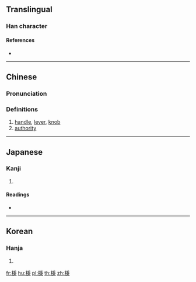 ==Translingual==

===Han character===
{{Han char|rn=75|rad=木|as=08|sn=12|four=|canj=DHDL|ids=⿰木秉}}

====References====
* {{Han ref|kx=0531.200|dkj=14915|dj=0920.050|hdz=21233.070|uh=68C5|ud=26821}}

----

==Chinese==
{{zh-forms}}

===Pronunciation===
{{zh-pron
|m=bìng
|c=beng3,bing3
|mc=y
|oc=y
|ma=
|cat=n
}}

===Definitions===
# [[handle]], [[lever]], [[knob]]
# [[authority]]

----

==Japanese==

===Kanji===
{{ja-kanji|grade=|rs=木08}}

# {{defn|lang=ja|sort=木08}}

====Readings====
* {{ja-readings|on=[[へい]] (hei), [[ひょう]] (hyō)|kun=}}

----

==Korean==

===Hanja===
{{ko-hanja|hangeul=병|eumhun=|rv=byeong|mr=pyŏng|y=pyeng}}

# {{defn|lang=ko|sort=木08}}

[[fr:棅]]
[[hu:棅]]
[[pl:棅]]
[[th:棅]]
[[zh:棅]]